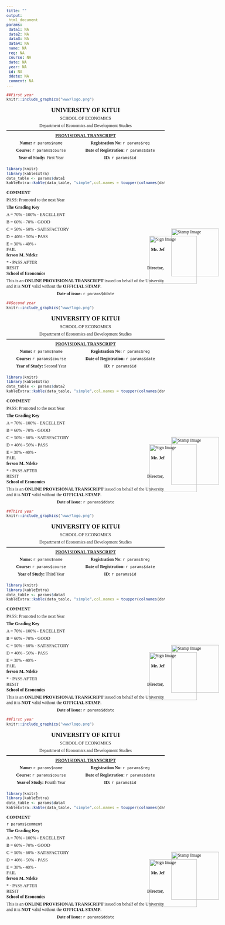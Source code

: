 ```yaml
---
title: ""
output: 
 html_document
params:
 data1: NA
 data2: NA
 data3: NA
 data4: NA
 name: NA
 reg: NA
 course: NA
 date: NA
 year: NA
 id: NA
 ddate: NA
 comment: NA
---
```


```{=html}
<style type="text/css">
  body{
  font-family: candara;
  font-size: 12px;
}
  h1{
  font-size: 17px;
  font-weight: 600;
}
.column-container {
  display: flex;
}

.column {
  flex: 1; /* Equal width columns */
  padding: 0px;
}
.table {
  border-collapse: collapse;
  border: none;
  margin-bottom: 5px;
}
.h1, .h2, .h3, h1, h2, h3 {
    margin-top: 5px;
    margin-bottom: 5px;
}
.table {
    margin-bottom: 0px;
}
p {
    margin: 0px 0 5px;
}
.table th, .table td {
  border: none;
}
.table>tbody>tr>td, .table>tbody>tr>th, .table>tfoot>tr>td, .table>tfoot>tr>th, .table>thead>tr>td, .table>thead>tr>th {
    border-top: 0px solid #fff;
}
hr {
    margin-top: 0px;
    margin-bottom: 5px;
    border: 0;
    border-top: 0.5px solid #0000001a;
}
.table>thead>tr>th {
    vertical-align: bottom;
    border-bottom: 1px solid #0000;
}
.stamp-container {
  position: absolute;
  margin-top: -190px;
  margin-left: 450px;
}
.sign-container {
  position: absolute;
  margin-top: -170px;
  margin-left: 390px;
}
</style>
```
```r
##First year
knitr::include_graphics("www/logo.png")
```

<div style="text-align: center; font-family: candara; font-size: 12px;">

<h1>UNIVERSITY OF KITUI</h1>

<p>SCHOOL OF ECONOMICS</p>

<p>Department of Economics and Development Studies</p>

<hr>

<p>

<u><strong>PROVISIONAL TRANSCRIPT</strong></u>

<p>

</div>

::: {.column-container style="text-align: center; font-family: candara; font-size: 12px;"}
::: column
<p><strong>Name:</strong> `r params$name`</p>

<p><strong>Course:</strong> `r params$course`</p>

<p><strong>Year of Study:</strong> First Year</p>
:::

::: column
<p><strong>Registration No:</strong> `r params$reg`</p>

<p><strong>Date of Registration:</strong> `r params$date`</p>

<p><strong>ID:</strong> `r params$id`</p>
:::
:::

```r
library(knitr)
library(kableExtra)
data_table <- params$data1
kableExtra::kable(data_table, "simple",col.names = toupper(colnames(data_table))) 
```

**COMMENT**

<p>PASS: Promoted to the next Year</p>

**The Grading Key**

A = 70% - 100% - EXCELLENT

B = 60% - 70% - GOOD

C = 50% - 60% - SATISFACTORY

D = 40% - 50% - PASS

E = 30% - 40% - FAIL                                                                                                                           **Mr. Jefferson M. Ndeke**

\* - PASS AFTER RESIT                                                                                                                     **Director, School of Economics**

This is an **ONLINE PROVISIONAL TRANSCRIPT** issued on behalf of the University and it is **NOT** valid without the **OFFICIAL STAMP**.

::: {style="text-align: center; font-family: candara; font-size: 12px;"}
<p><strong>Date of issue:</strong> `r params$ddate`</p>
:::

::: stamp-container
![](www/stamp.png){.stamp-image alt="Stamp Image" width="130"}
:::

::: sign-container
![](www/signature.png){.sign-image alt="Sign Image" width="130"}
:::

\newpage

```r
##Second year
knitr::include_graphics("www/logo.png")
```

<div style="text-align: center; font-family: candara; font-size: 12px;">

<h1>UNIVERSITY OF KITUI</h1>

<p>SCHOOL OF ECONOMICS</p>

<p>Department of Economics and Development Studies</p>

<hr>

<p>

<u><strong>PROVISIONAL TRANSCRIPT</strong></u>

<p>

</div>

::: {.column-container style="text-align: center; font-family: candara; font-size: 12px;"}
::: column
<p><strong>Name:</strong> `r params$name`</p>

<p><strong>Course:</strong> `r params$course`</p>

<p><strong>Year of Study:</strong> Second Year</p>
:::

::: column
<p><strong>Registration No:</strong> `r params$reg`</p>

<p><strong>Date of Registration:</strong> `r params$date`</p>

<p><strong>ID:</strong> `r params$id`</p>
:::
:::

```r
library(knitr)
library(kableExtra)
data_table <- params$data2
kableExtra::kable(data_table, "simple",col.names = toupper(colnames(data_table))) 
```

**COMMENT**

<p>PASS: Promoted to the next Year</p>

**The Grading Key**

A = 70% - 100% - EXCELLENT

B = 60% - 70% - GOOD

C = 50% - 60% - SATISFACTORY

D = 40% - 50% - PASS

E = 30% - 40% - FAIL                                                                                                                           **Mr. Jefferson M. Ndeke**

\* - PASS AFTER RESIT                                                                                                                     **Director, School of Economics**

This is an **ONLINE PROVISIONAL TRANSCRIPT** issued on behalf of the University and it is **NOT** valid without the **OFFICIAL STAMP**.

::: {style="text-align: center; font-family: candara; font-size: 12px;"}
<p><strong>Date of issue:</strong> `r params$ddate`</p>
:::

::: stamp-container
![](www/stamp.png){.stamp-image alt="Stamp Image" width="130"}
:::

::: sign-container
![](www/signature.png){.sign-image alt="Sign Image" width="130"}
:::

\newpage

```r
##Third year
knitr::include_graphics("www/logo.png")
```

<div style="text-align: center; font-family: candara; font-size: 12px;">

<h1>UNIVERSITY OF KITUI</h1>

<p>SCHOOL OF ECONOMICS</p>

<p>Department of Economics and Development Studies</p>

<hr>

<p>

<u><strong>PROVISIONAL TRANSCRIPT</strong></u>

<p>

</div>

::: {.column-container style="text-align: center; font-family: candara; font-size: 12px;"}
::: column
<p><strong>Name:</strong> `r params$name`</p>

<p><strong>Course:</strong> `r params$course`</p>

<p><strong>Year of Study:</strong> Third Year</p>
:::

::: column
<p><strong>Registration No:</strong> `r params$reg`</p>

<p><strong>Date of Registration:</strong> `r params$date`</p>

<p><strong>ID:</strong> `r params$id`</p>
:::
:::

```r
library(knitr)
library(kableExtra)
data_table <- params$data3
kableExtra::kable(data_table, "simple",col.names = toupper(colnames(data_table))) 
```

**COMMENT**

<p>PASS: Promoted to the next Year</p>

**The Grading Key**

A = 70% - 100% - EXCELLENT

B = 60% - 70% - GOOD

C = 50% - 60% - SATISFACTORY

D = 40% - 50% - PASS

E = 30% - 40% - FAIL                                                                                                                           **Mr. Jefferson M. Ndeke**

\* - PASS AFTER RESIT                                                                                                                     **Director, School of Economics**

This is an **ONLINE PROVISIONAL TRANSCRIPT** issued on behalf of the University and it is **NOT** valid without the **OFFICIAL STAMP**.

::: {style="text-align: center; font-family: candara; font-size: 12px;"}
<p><strong>Date of issue:</strong> `r params$ddate`</p>
:::

::: stamp-container
![](www/stamp.png){.stamp-image alt="Stamp Image" width="130"}
:::

::: sign-container
![](www/signature.png){.sign-image alt="Sign Image" width="130"}
:::

\newpage

```r
##First year
knitr::include_graphics("www/logo.png")
```

<div style="text-align: center; font-family: candara; font-size: 12px;">

<h1>UNIVERSITY OF KITUI</h1>

<p>SCHOOL OF ECONOMICS</p>

<p>Department of Economics and Development Studies</p>

<hr>

<p>

<u><strong>PROVISIONAL TRANSCRIPT</strong></u>

<p>

</div>

::: {.column-container style="text-align: center; font-family: candara; font-size: 12px;"}
::: column
<p><strong>Name:</strong> `r params$name`</p>

<p><strong>Course:</strong> `r params$course`</p>

<p><strong>Year of Study:</strong> Fourth Year</p>
:::

::: column
<p><strong>Registration No:</strong> `r params$reg`</p>

<p><strong>Date of Registration:</strong> `r params$date`</p>

<p><strong>ID:</strong> `r params$id`</p>
:::
:::

```r
library(knitr)
library(kableExtra)
data_table <- params$data4
kableExtra::kable(data_table, "simple",col.names = toupper(colnames(data_table))) 
```

**COMMENT**

<p>`r params$comment`</p>

**The Grading Key**

A = 70% - 100% - EXCELLENT

B = 60% - 70% - GOOD

C = 50% - 60% - SATISFACTORY

D = 40% - 50% - PASS

E = 30% - 40% - FAIL                                                                                                                           **Mr. Jefferson M. Ndeke**

\* - PASS AFTER RESIT                                                                                                                     **Director, School of Economics**

This is an **ONLINE PROVISIONAL TRANSCRIPT** issued on behalf of the University and it is **NOT** valid without the **OFFICIAL STAMP**.

::: {style="text-align: center; font-family: candara; font-size: 12px;"}
<p><strong>Date of issue:</strong> `r params$ddate`</p>
:::

::: stamp-container
![](www/stamp.png){.stamp-image alt="Stamp Image" width="130"}
:::

::: sign-container
![](www/signature.png){.sign-image alt="Sign Image" width="130"}
:::

